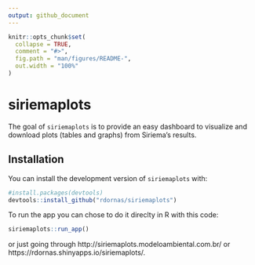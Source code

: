 ```yaml
---
output: github_document
---
```


<!-- README.md is generated from README.Rmd. Please edit that file -->

```r
knitr::opts_chunk$set(
  collapse = TRUE,
  comment = "#>",
  fig.path = "man/figures/README-",
  out.width = "100%"
)
```

# siriemaplots

<!-- badges: start -->
<!-- badges: end -->

The goal of `siriemaplots` is to provide an easy dashboard to visualize and download plots (tables and graphs) from Siriema's results.

## Installation

You can install the development version of `siriemaplots` with:

``` r
#install.packages(devtools)
devtools::install_github("rdornas/siriemaplots")
```

To run the app you can chose to do it direclty in R with this code:

``` r
siriemaplots::run_app()
```

or just going through http://siriemaplots.modeloambiental.com.br/ or https://rdornas.shinyapps.io/siriemaplots/.
